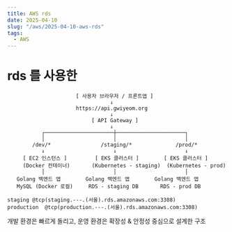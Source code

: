 ```yaml
---
title: AWS rds
date: 2025-04-10
slug: "/aws/2025-04-10-aws-rds"
tags:
  - AWS
---
```





# rds 를 사용한

```
                      [ 사용자 브라우저 / 프론트앱 ]
                                 ↓
                      https://api.gwiyeom.org
                                 ↓
                           [ API Gateway ]
                                 ↓
           ┌──────────────────────┼──────────────────────┐
           │                      │                      │
        /dev/*                /staging/*              /prod/*
           ↓                      ↓                      ↓
     [ EC2 인스턴스 ]         [ EKS 클러스터 ]        [ EKS 클러스터 ]
     (Docker 컨테이너)       (Kubernetes - staging)  (Kubernetes - prod)
           │                      │                      │
   Golang 백엔드 앱        Golang 백엔드 앱        Golang 백엔드 앱
   MySQL (Docker 로컬)     RDS - staging DB       RDS - prod DB

staging @tcp(staging.---.(서울).rds.amazonaws.com:3308)
production  @tcp(production.---.(서울).rds.amazonaws.com:3308)
```
개발 환경은 빠르게 돌리고,
운영 환경은 확장성 & 안정성 중심으로 설계한 구조